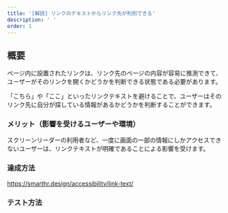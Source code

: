 ```yaml
---
title: '[解説] リンクのテキストからリンク先が判別できる'
description: ' '
order: 1
---
```

## 概要

ページ内に設置されたリンクは、リンク先のページの内容が容易に推測できて、ユーザーがそのリンクを開くかどうかを判断できる状態である必要があります。

「こちら」や「ここ」といったリンクテキストを避けることで、ユーザーはそのリンク先に自分が探している情報があるかどうかを判断することができます。


### メリット（影響を受けるユーザーや環境）

スクリーンリーダーの利用者など、一度に画面の一部の情報にしかアクセスできないユーザーは、リンクテキストが明確であることによる影響を受けます。

### 達成方法

https://smarthr.design/accessibility/link-text/

### テスト方法
